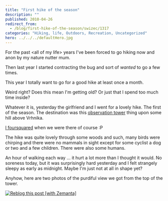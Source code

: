```yaml
---
title: "First hike of the season"
description: ""
published: 2010-04-26
redirect_from:
  - /blog/first-hike-of-the-season/swizec/1317
categories: "Hiking, life, Outdoors, Recreation, Uncategorized"
hero: ../../../defaultHero.jpg
---
```


For the past &lt;all of my life> years I've been forced to go hiking now and anon by my nature nutter mum.

Then last year I started contracting the bug and sort of _wanted_ to go a few times.

This year I totally want to go for a good hike at least once a month.

Weird right? Does this mean I'm getting old? Or just that I spend too much time inside?

Whatever it is, yesterday the girlfriend and I went for a lovely hike. The first of the season. The destination was this [observation tower](http://en.wikipedia.org/wiki/Observation_tower "Observation tower") thing upon some hill above Vrhnika.

[I foursquared](http://foursquare.com/venue/2957164) when we were there of course :P

The hike was quite lovely through some woods and such, many birds were chirping and there were no mammals in sight except for some cyclist a dog or two and a few children. There were also some humans.

An hour of walking each way ... it hurt a lot more than I thought it would. No soreness today, but it was surprisingly hard yesterday and I felt strangely sleepy as early as midnight. Maybe I'm just not at all in shape yet?

Anyhow, here are two photos of the purdiful view we got from the top of the tower.

[![Reblog this post [with Zemanta]](https://img.zemanta.com/reblog_e.png?x-id=5cdcd674-ba89-409a-9ee9-fa1a55421f7c)](http://reblog.zemanta.com/zemified/5cdcd674-ba89-409a-9ee9-fa1a55421f7c/ "Reblog this post [with Zemanta]")
